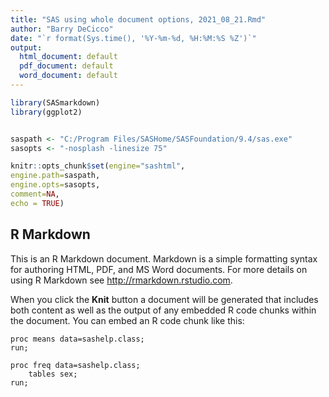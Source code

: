 ```yaml
---
title: "SAS using whole document options, 2021_08_21.Rmd"
author: "Barry DeCicco"
date: "`r format(Sys.time(), '%Y-%m-%d, %H:%M:%S %Z')`"
output:
  html_document: default
  pdf_document: default
  word_document: default
---
```


```r

library(SASmarkdown)
library(ggplot2)


saspath <- "C:/Program Files/SASHome/SASFoundation/9.4/sas.exe"
sasopts <- "-nosplash -linesize 75"

knitr::opts_chunk$set(engine="sashtml", 
engine.path=saspath, 
engine.opts=sasopts, 
comment=NA, 
echo = TRUE)

```

## R Markdown

This is an R Markdown document. Markdown is a simple formatting syntax for authoring HTML, PDF, and MS Word documents. For more details on using R Markdown see <http://rmarkdown.rstudio.com>.

When you click the **Knit** button a document will be generated that includes both content as well as the output of any embedded R code chunks within the document. You can embed an R code chunk like this:

```sas

proc means data=sashelp.class;
run;

proc freq data=sashelp.class;
    tables sex;
run;
```
  

